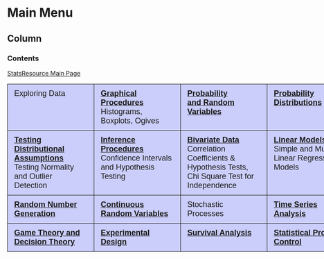 Main Menu {data-navmenu="Menu"}
====================================================================

Column {.tabset}
-------------------------------------------------

### Contents
<p>
<a href="index.html">StatsResource Main Page</a>
<p>
<style type="text/css">
.tg  {border-collapse:collapse;border-spacing:0;}
.tg td{font-family:Arial, sans-serif;font-size:18px;padding:11px 15px;border-style:solid;border-width:1px;overflow:hidden;word-break:normal;}
.tg th{font-family:Arial, sans-serif;font-size:18px;font-weight:normal;padding:11px 15px;border-style:solid;border-width:1px;overflow:hidden;word-break:normal;}
.tg .tg-b44r{background-color:#cbcefb;vertical-align:top}
.tg .tg-yw4l{vertical-align:top}
.tg .tg-76so{font-size:18px;background-color:#cbcefb;vertical-align:top}
</style>
<center>
<table class="tg" style="undefined;table-layout: fixed; width: 900px">
<colgroup>
<col style="width: 200px">
<col style="width: 200px">
<col style="width: 200px">
<col style="width: 200px">
</colgroup>
<tbody>
  <tr>
  <td class="tg-76so">Exploring Data</td>
  <td class="tg-76so"><strong> <a href = "graphicalprocedures.html">Graphical Procedures</a></strong><br> Histograms, Boxplots, Ogives</td>    
  <td class="tg-76so"><strong> <a href = "probability.html">Probability <br> and Random Variables</a></strong> </td>
  <td class="tg-76so"><strong> <a href = "probabilitydistributions.html">Probability Distributions</a></strong> </td>
  </tr>
  <tr>
  <td class="tg-76so"><strong> <a href = "testingassumptions.html">Testing Distributional Assumptions</a></strong> <br> Testing Normality and Outlier Detection</td>
  <td class="tg-76so"><strong> <a href = "inference.html">Inference Procedures</a></strong> <br>Confidence Intervals and Hypothesis Testing</td>
  <td class="tg-76so"><strong> <a href = "bivariatedata.html">Bivariate Data</a></strong> <br>Correlation Coefficients & Hypothesis Tests, Chi Square Test for Independence</td>
  <td class="tg-76so"><strong> <a href = "linearmodels.html">Linear Models</a></strong> <br> Simple and Multiple Linear Regression Models</td>
  </tr>
  <tr>
  <td class="tg-76so"><strong><a href = "randomnumbers.html">Random Number Generation</a></strong></td>
  <td class="tg-76so"><strong><a href = "continuousrandomvariables.html">Continuous Random Variables</a></strong></td>
  <td class="tg-76so">Stochastic Processes</td>
  <td class="tg-76so"><strong> <a href = "timeseries.html">Time Series Analysis</a></strong> </td>
  </tr>
  <tr>
  <td class="tg-76so"><strong> <a href = "gametheory.html">Game Theory and Decision Theory</a></strong> <br></td>
  <td class="tg-76so"><strong> <a href = "experimentaldesign.html">Experimental Design</a></strong><br></td>
  <td class="tg-76so"><strong> <a href = "survivalanalysis.html">Survival Analysis</a></strong> </td>
  <td class="tg-76so"><strong> <a href = "statisticalprocesscontrol.html">Statistical Process Control</a></strong>  </td>
  </tr>
</tbody>
</table>
</center>


